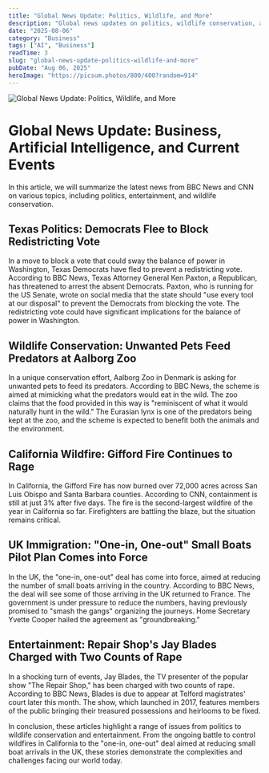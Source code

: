 ```yaml
---
title: "Global News Update: Politics, Wildlife, and More"
description: "Global news updates on politics, wildlife conservation, and more."
date: "2025-08-06"
category: "Business"
tags: ["AI", "Business"]
readTime: 3
slug: "global-news-update-politics-wildlife-and-more"
pubDate: "Aug 06, 2025"
heroImage: "https://picsum.photos/800/400?random=914"
---
```


![Global News Update: Politics, Wildlife, and More](https://picsum.photos/800/400?random=914)

**Global News Update: Business, Artificial Intelligence, and Current Events**
====================================================================

In this article, we will summarize the latest news from BBC News and CNN on various topics, including politics, entertainment, and wildlife conservation.

**Texas Politics: Democrats Flee to Block Redistricting Vote**
---------------------------------------------------------

In a move to block a vote that could sway the balance of power in Washington, Texas Democrats have fled to prevent a redistricting vote. According to BBC News, Texas Attorney General Ken Paxton, a Republican, has threatened to arrest the absent Democrats. Paxton, who is running for the US Senate, wrote on social media that the state should "use every tool at our disposal" to prevent the Democrats from blocking the vote. The redistricting vote could have significant implications for the balance of power in Washington.

**Wildlife Conservation: Unwanted Pets Feed Predators at Aalborg Zoo**
-----------------------------------------------------------------

In a unique conservation effort, Aalborg Zoo in Denmark is asking for unwanted pets to feed its predators. According to BBC News, the scheme is aimed at mimicking what the predators would eat in the wild. The zoo claims that the food provided in this way is "reminiscent of what it would naturally hunt in the wild." The Eurasian lynx is one of the predators being kept at the zoo, and the scheme is expected to benefit both the animals and the environment.

**California Wildfire: Gifford Fire Continues to Rage**
--------------------------------------------------

In California, the Gifford Fire has now burned over 72,000 acres across San Luis Obispo and Santa Barbara counties. According to CNN, containment is still at just 3% after five days. The fire is the second-largest wildfire of the year in California so far. Firefighters are battling the blaze, but the situation remains critical.

**UK Immigration: "One-in, One-out" Small Boats Pilot Plan Comes into Force**
------------------------------------------------------------------------

In the UK, the "one-in, one-out" deal has come into force, aimed at reducing the number of small boats arriving in the country. According to BBC News, the deal will see some of those arriving in the UK returned to France. The government is under pressure to reduce the numbers, having previously promised to "smash the gangs" organizing the journeys. Home Secretary Yvette Cooper hailed the agreement as "groundbreaking."

**Entertainment: Repair Shop's Jay Blades Charged with Two Counts of Rape**
---------------------------------------------------------------------

In a shocking turn of events, Jay Blades, the TV presenter of the popular show "The Repair Shop," has been charged with two counts of rape. According to BBC News, Blades is due to appear at Telford magistrates' court later this month. The show, which launched in 2017, features members of the public bringing their treasured possessions and heirlooms to be fixed.

In conclusion, these articles highlight a range of issues from politics to wildlife conservation and entertainment. From the ongoing battle to control wildfires in California to the "one-in, one-out" deal aimed at reducing small boat arrivals in the UK, these stories demonstrate the complexities and challenges facing our world today.
